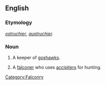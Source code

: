 ==English==

===Etymology===
{{etyl|fro}} ''[[ostruchier]]'', ''[[austruchier]].''

===Noun===
{{en-noun}}

# {{obsolete}} A keeper of [[goshawks]].
# {{context|falconry}} A [[falconer]] who uses [[accipiter]]s for hunting.

[[Category:Falconry]]